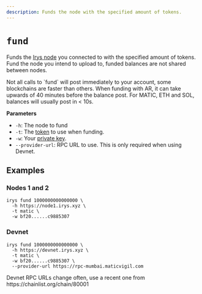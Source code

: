 ```yaml
---
description: Funds the node with the specified amount of tokens.
---
```



# `fund`

Funds the [Irys node](/overview/nodes) you connected to with the specified amount of tokens. Fund the node you intend to upload to, funded balances are not shared between nodes.

<Callout type="info" emoji="ℹ️">
Not all calls to `fund` will post immediately to your account, some blockchains are faster than others. When funding with AR, it can take upwards of 40 minutes before the balance post. For MATIC, ETH and SOL, balances will usually post in < 10s.
</Callout>

**Parameters**

<div className="-mt-6" />

-   `-h`: The node to fund
-   `-t`: The [token](/overview/supported-tokens) to use when funding.
-   `-w`: Your [private key](/developer-docs/cli#using-private-keys).
-   `--provider-url`: RPC URL to use. This is only required when using Devnet.

## Examples

### Nodes 1 and 2

```console
irys fund 1000000000000000 \
  -h https://node1.irys.xyz \
  -t matic \
  -w bf20......c9885307
```

### Devnet

```console
irys fund 1000000000000000 \
  -h https://devnet.irys.xyz \
  -t matic \
  -w bf20......c9885307 \
  --provider-url https://rpc-mumbai.maticvigil.com
```

<Callout type="info" emoji="ℹ️">
	Devnet RPC URLs change often, use a recent one from https://chainlist.org/chain/80001
</Callout>
